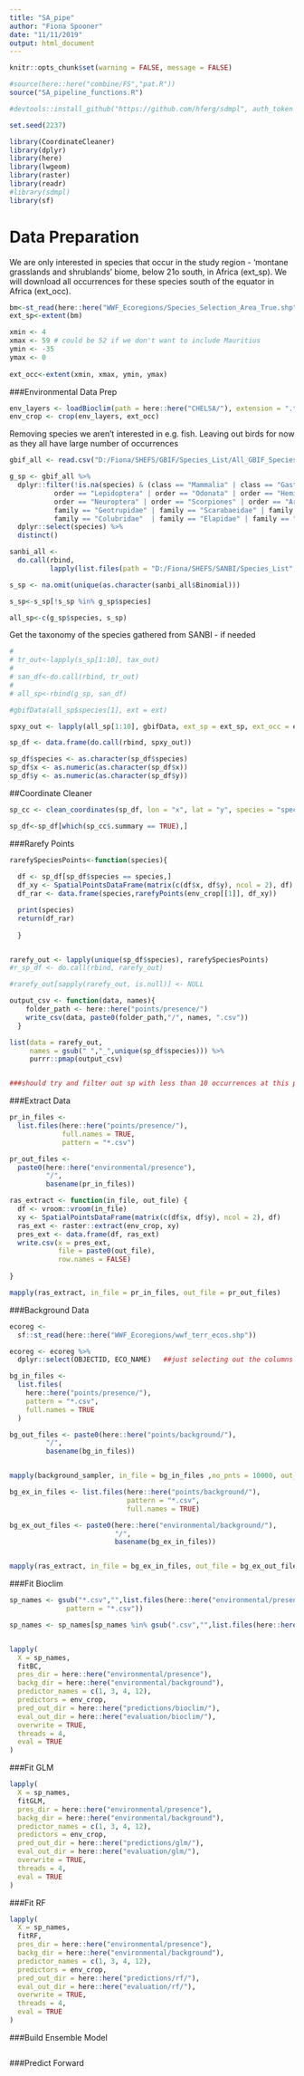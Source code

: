 ```yaml
---
title: "SA_pipe"
author: "Fiona Spooner"
date: "11/11/2019"
output: html_document
---
```


```r
knitr::opts_chunk$set(warning = FALSE, message = FALSE)
```

```r
#source(here::here("combine/FS","pat.R"))
source("SA_pipeline_functions.R")

```


```r
#devtools::install_github("https://github.com/hferg/sdmpl", auth_token = GITHUB_PAT)

set.seed(2237)

library(CoordinateCleaner)
library(dplyr)
library(here)
library(lwgeom)
library(raster)
library(readr)
#library(sdmpl)
library(sf)
```

# Data Preparation 

We are only interested in species that occur in the study region - 'montane grasslands and shrublands' biome, below 21o south, in Africa (ext_sp). We will download all occurrences for these species south of the equator in Africa (ext_occ).
```r

bm<-st_read(here::here("WWF_Ecoregions/Species_Selection_Area_True.shp"))
ext_sp<-extent(bm)

xmin <- 4
xmax <- 59 # could be 52 if we don't want to include Mauritius 
ymin <- -35
ymax <- 0
 
ext_occ<-extent(xmin, xmax, ymin, ymax)

```

###Environmental Data Prep
```r

env_layers <- loadBioclim(path = here::here("CHELSA/"), extension = ".tif")
env_crop <- crop(env_layers, ext_occ)

```


Removing species we aren't interested in e.g. fish. Leaving out birds for now as they all have large number of occurrences
```r
gbif_all <- read.csv("D:/Fiona/SHEFS/GBIF/Species_List/All_GBIF_Species_List.csv", stringsAsFactors = FALSE)

g_sp <- gbif_all %>% 
  dplyr::filter(!is.na(species) & (class == "Mammalia" | class == "Gastropoda" | class == "Reptilia" |# class == "Aves" | 
           order == "Lepidoptera" | order == "Odonata" | order == "Hemiptera" | order == "Anura" | 
           order == "Neuroptera" | order == "Scorpiones" | order == "Araneae" | order == "Rodentia" |
           family == "Geotrupidae" | family == "Scarabaeidae" | family == "Viperidae" | family == "Lamprophiidae" |
           family == "Colubridae"  | family == "Elapidae" | family == "Pythonidae" | family == "Typhlopidae")) %>% 
  dplyr::select(species) %>% 
  distinct() 
```


```r
sanbi_all <- 
  do.call(rbind,
          lapply(list.files(path = "D:/Fiona/SHEFS/SANBI/Species_List", pattern = "*.csv", full.names = TRUE), read.csv))

s_sp <- na.omit(unique(as.character(sanbi_all$Binomial)))

s_sp<-s_sp[!s_sp %in% g_sp$species]

all_sp<-c(g_sp$species, s_sp)

``` 

Get the taxonomy of the species gathered from SANBI - if needed 

```r
# 
# tr_out<-lapply(s_sp[1:10], tax_out)
# 
# san_df<-do.call(rbind, tr_out)
# 
# all_sp<-rbind(g_sp, san_df)

```

```r

#gbifData(all_sp$species[1], ext = ext)

spxy_out <- lapply(all_sp[1:10], gbifData, ext_sp = ext_sp, ext_occ = ext_occ)

sp_df <- data.frame(do.call(rbind, spxy_out))

sp_df$species <- as.character(sp_df$species)
sp_df$x <- as.numeric(as.character(sp_df$x))
sp_df$y <- as.numeric(as.character(sp_df$y))

```



##Coordinate Cleaner
```r

sp_cc <- clean_coordinates(sp_df, lon = "x", lat = "y", species = "species")

sp_df<-sp_df[which(sp_cc$.summary == TRUE),]

```





###Rarefy Points
```r
rarefySpeciesPoints<-function(species){
  
  df <- sp_df[sp_df$species == species,]
  df_xy <- SpatialPointsDataFrame(matrix(c(df$x, df$y), ncol = 2), df)
  df_rar <- data.frame(species,rarefyPoints(env_crop[[1]], df_xy))

  print(species)
  return(df_rar)
  
  }


rarefy_out <- lapply(unique(sp_df$species), rarefySpeciesPoints)
#r_sp_df <- do.call(rbind, rarefy_out)

#rarefy_out[sapply(rarefy_out, is.null)] <- NULL

output_csv <- function(data, names){ 
    folder_path <- here::here("points/presence/")
    write_csv(data, paste0(folder_path,"/", names, ".csv"))
  }

list(data = rarefy_out,
     names = gsub(" ","_",unique(sp_df$species))) %>% 
     purrr::pmap(output_csv) 


###should try and filter out sp with less than 10 occurrences at this point

```


###Extract Data
```r
pr_in_files <-
  list.files(here::here("points/presence/"),
             full.names = TRUE,
             pattern = "*.csv")

pr_out_files <-
  paste0(here::here("environmental/presence"),
         "/",
         basename(pr_in_files))

ras_extract <- function(in_file, out_file) {
  df <- vroom::vroom(in_file)
  xy <- SpatialPointsDataFrame(matrix(c(df$x, df$y), ncol = 2), df)
  ras_ext <- raster::extract(env_crop, xy)
  pres_ext <- data.frame(df, ras_ext)
  write.csv(x = pres_ext,
            file = paste0(out_file),
            row.names = FALSE)
  
}

mapply(ras_extract, in_file = pr_in_files, out_file = pr_out_files)

```


###Background Data
```r


ecoreg <-
  sf::st_read(here::here("WWF_Ecoregions/wwf_terr_ecos.shp"))

ecoreg <- ecoreg %>%
  dplyr::select(OBJECTID, ECO_NAME)   ##just selecting out the columns we're interested in

bg_in_files <-
  list.files(
    here::here("points/presence/"),
    pattern = "*.csv",
    full.names = TRUE
  )

bg_out_files <- paste0(here::here("points/background/"),
         "/",
         basename(bg_in_files))


mapply(background_sampler, in_file = bg_in_files ,no_pnts = 10000, out_file = bg_out_files)

```


```r


bg_ex_in_files <- list.files(here::here("points/background/"),
                             pattern = "*.csv",
                             full.names = TRUE)

bg_ex_out_files <- paste0(here::here("environmental/background/"),
                          "/",
                          basename(bg_ex_in_files))


mapply(ras_extract, in_file = bg_ex_in_files, out_file = bg_ex_out_files)

```


###Fit Bioclim
```r


sp_names <- gsub("*.csv","",list.files(here::here("environmental/presence"),
              pattern = "*.csv"))

sp_names <- sp_names[sp_names %in% gsub(".csv","",list.files(here::here("environmental/background")))]


lapply(
  X = sp_names,
  fitBC,
  pres_dir = here::here("environmental/presence"),
  backg_dir = here::here("environmental/background"),
  predictor_names = c(1, 3, 4, 12),
  predictors = env_crop,
  pred_out_dir = here::here("predictions/bioclim/"),
  eval_out_dir = here::here("evaluation/bioclim/"),
  overwrite = TRUE,
  threads = 4,
  eval = TRUE
)


```



###Fit GLM
```r

lapply(
  X = sp_names,
  fitGLM,
  pres_dir = here::here("environmental/presence"),
  backg_dir = here::here("environmental/background"),
  predictor_names = c(1, 3, 4, 12),
  predictors = env_crop,
  pred_out_dir = here::here("predictions/glm/"),
  eval_out_dir = here::here("evaluation/glm/"),
  overwrite = TRUE,
  threads = 4,
  eval = TRUE
)


```

###Fit RF
```r


lapply(
  X = sp_names,
  fitRF,
  pres_dir = here::here("environmental/presence"),
  backg_dir = here::here("environmental/background"),
  predictor_names = c(1, 3, 4, 12),
  predictors = env_crop,
  pred_out_dir = here::here("predictions/rf/"),
  eval_out_dir = here::here("evaluation/rf/"),
  overwrite = TRUE,
  threads = 4,
  eval = TRUE
)


```


###Build Ensemble Model
```r



```


###Predict Forward
```r


```